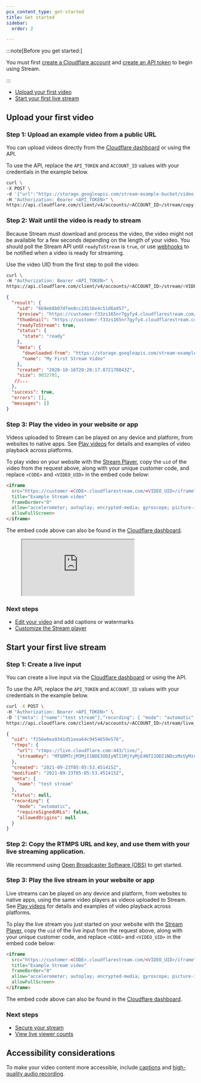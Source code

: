 ```yaml
---
pcx_content_type: get-started
title: Get started
sidebar:
  order: 2

---
```


:::note[Before you get started:]


You must first [create a Cloudflare account](/fundamentals/account/create-account/) and [create an API token](/fundamentals/api/get-started/create-token/) to begin using Stream.


:::

* [Upload your first video](/stream/get-started#upload-your-first-video)
* [Start your first live stream](/stream/get-started#start-your-first-live-stream)

## Upload your first video

### Step 1: Upload an example video from a public URL

You can upload videos directly from the [Cloudflare dashboard](https://dash.cloudflare.com/?to=/:account/stream) or using the API.

To use the API, replace the `API_TOKEN` and `ACCOUNT_ID` values with your credentials in the example below.

```bash title="Upload a video using the API"
curl \
-X POST \
-d '{"url":"https://storage.googleapis.com/stream-example-bucket/video.mp4","meta":{"name":"My First Stream Video"}}' \
-H "Authorization: Bearer <API_TOKEN>" \
https://api.cloudflare.com/client/v4/accounts/<ACCOUNT_ID>/stream/copy
```

### Step 2: Wait until the video is ready to stream

Because Stream must download and process the video, the video might not be available for a few seconds depending on the length of your video. You should poll the Stream API until `readyToStream` is `true`, or use [webhooks](/stream/manage-video-library/using-webhooks/) to be notified when a video is ready for streaming.

Use the video UID from the first step to poll the video:

```bash title="Request"
curl \
-H "Authorization: Bearer <API_TOKEN>" \
https://api.cloudflare.com/client/v4/accounts/<ACCOUNT_ID>/stream/<VIDEO_UID>
```

```json title="Response" {6}
{
  "result": {
    "uid": "6b9e68b07dfee8cc2d116e4c51d6a957",
    "preview": "https://customer-f33zs165nr7gyfy4.cloudflarestream.com/6b9e68b07dfee8cc2d116e4c51d6a957/watch",
    "thumbnail": "https://customer-f33zs165nr7gyfy4.cloudflarestream.com/6b9e68b07dfee8cc2d116e4c51d6a957/thumbnails/thumbnail.jpg",
    "readyToStream": true,
    "status": {
      "state": "ready"
    },
    "meta": {
      "downloaded-from": "https://storage.googleapis.com/stream-example-bucket/video.mp4",
      "name": "My First Stream Video"
    },
    "created": "2020-10-16T20:20:17.872170843Z",
    "size": 9032701,
   //...
  },
  "success": true,
  "errors": [],
  "messages": []
}
```

### Step 3: Play the video in your website or app

Videos uploaded to Stream can be played on any device and platform, from websites to native apps. See [Play videos](/stream/viewing-videos) for details and examples of video playback across platforms.

To play video on your website with the [Stream Player](/stream/viewing-videos/using-the-stream-player/), copy the `uid` of the video from the request above, along with your unique customer code, and replace `<CODE>` and `<VIDEO_UID>` in the embed code below:

```html
<iframe
  src="https://customer-<CODE>.cloudflarestream.com/<VIDEO_UID>/iframe"
  title="Example Stream video"
  frameBorder="0"
  allow="accelerometer; autoplay; encrypted-media; gyroscope; picture-in-picture"
  allowFullScreen>
</iframe>
```

The embed code above can also be found in the [Cloudflare dashboard](https://dash.cloudflare.com/?to=/:account/stream).

<figure data-type="stream">
  <div class="AspectRatio" style="--aspect-ratio: calc(16 / 9)">
    <iframe
      class="AspectRatio--content"
      src="https://iframe.videodelivery.net/5d5bc37ffcf54c9b82e996823bffbb81?muted=true"
      title="Example Stream video"
      frame-border="0"
      allow="accelerometer; autoplay; encrypted-media; gyroscope; picture-in-picture; fullscreen"></iframe>
  </div>
</figure>

### Next steps

* [Edit your video](/stream/edit-videos/) and add captions or watermarks
* [Customize the Stream player](/stream/viewing-videos/using-the-stream-player/)

## Start your first live stream

### Step 1: Create a live input

You can create a live input via the [Cloudflare dashboard](https://dash.cloudflare.com/?to=/:account/stream/inputs/create) or using the API.

To use the API, replace the `API_TOKEN` and `ACCOUNT_ID` values with your credentials in the example below.

```bash title="Request"
curl -X POST \
-H "Authorization: Bearer <API_TOKEN>" \
-D '{"meta": {"name":"test stream"},"recording": { "mode": "automatic" }}' \
https://api.cloudflare.com/client/v4/accounts/<ACCOUNT_ID>/stream/live_inputs
```

```json title="Response"
{
  "uid": "f256e6ea9341d51eea64c9454659e576",
  "rtmps": {
    "url": "rtmps://live.cloudflare.com:443/live/",
    "streamKey": "MTQ0MTcjM3MjI1NDE3ODIyNTI1MjYyMjE4NTI2ODI1NDcxMzUyMzcf256e6ea9351d51eea64c9454659e576"
  },
  "created": "2021-09-23T05:05:53.451415Z",
  "modified": "2021-09-23T05:05:53.451415Z",
  "meta": {
    "name": "test stream"
  },
  "status": null,
  "recording": {
    "mode": "automatic",
    "requireSignedURLs": false,
    "allowedOrigins": null
  }
}
```

### Step 2: Copy the RTMPS URL and key, and use them with your live streaming application.

We recommend using [Open Broadcaster Software (OBS)](https://obsproject.com/) to get started.

### Step 3: Play the live stream in your website or app

Live streams can be played on any device and platform, from websites to native apps, using the same video players as videos uploaded to Stream. See [Play videos](/stream/viewing-videos) for details and examples of video playback across platforms.

To play the live stream you just started on your website with the [Stream Player](/stream/viewing-videos/using-the-stream-player/), copy the `uid` of the live input from the request above, along with your unique customer code, and replace `<CODE>` and `<VIDEO_UID>` in the embed code below:

```html
<iframe
  src="https://customer-<CODE>.cloudflarestream.com/<VIDEO_UID>/iframe"
  title="Example Stream video"
  frameBorder="0"
  allow="accelerometer; autoplay; encrypted-media; gyroscope; picture-in-picture"
  allowFullScreen>
</iframe>
```

The embed code above can also be found in the [Cloudflare dashboard](https://dash.cloudflare.com/?to=/:account/stream).

### Next steps

* [Secure your stream](/stream/viewing-videos/securing-your-stream/)
* [View live viewer counts](/stream/getting-analytics/live-viewer-count/)

## Accessibility considerations

To make your video content more accessible, include [captions](/stream/edit-videos/adding-captions/) and [high-quality audio recording](https://www.w3.org/WAI/media/av/av-content/).
